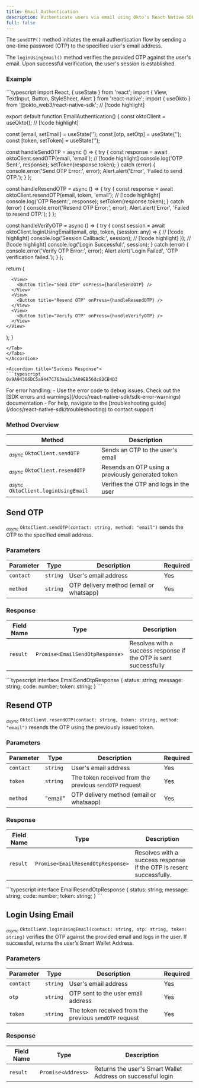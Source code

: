 ```yaml
---
title: Email Authentication
description: Authenticate users via email using Okto's React Native SDK with sendOTP, resendOTP, and loginUsingEmail methods for secure, token-based session management.
full: false
---
```




The `sendOTP()` method initiates the email authentication flow by sending a one-time password (OTP) to the specified user's email address.

The `loginUsingEmail()` method verifies the provided OTP against the user's email. Upon successful verification, the user's session is established.

### Example

<Accordions defaultValue="Usage">
<Accordion title="Usage">
<Tabs items={['TypeScript']}>
<Tab value="TypeScript">
```typescript
import React, { useState } from 'react';
import { View, TextInput, Button, StyleSheet, Alert } from 'react-native';
import { useOkto } from '@okto_web3/react-native-sdk'; // [!code highlight]

export default function EmailAuthentication() {
  const oktoClient = useOkto(); // [!code highlight]

  const [email, setEmail] = useState('');
  const [otp, setOtp] = useState('');
  const [token, setToken] = useState('');

  const handleSendOTP = async () => {
    try {
      const response = await oktoClient.sendOTP(email, 'email'); // [!code highlight]
      console.log('OTP Sent:', response);
      setToken(response.token);
    } catch (error) {
      console.error('Send OTP Error:', error);
      Alert.alert('Error', 'Failed to send OTP.');
    }
  };

  const handleResendOTP = async () => {
    try {
      const response = await oktoClient.resendOTP(email, token, 'email'); // [!code highlight]
      console.log('OTP Resent:', response);
      setToken(response.token);
    } catch (error) {
      console.error('Resend OTP Error:', error);
      Alert.alert('Error', 'Failed to resend OTP.');
    }
  };

  const handleVerifyOTP = async () => {
    try {
      const session = await oktoClient.loginUsingEmail(email, otp, token, (session: any) => { // [!code highlight]
        console.log('Session Callback:', session); // [!code highlight]
      }); // [!code highlight]
      console.log('Login Successful:', session);
    } catch (error) {
      console.error('Verify OTP Error:', error);
      Alert.alert('Login Failed', 'OTP verification failed.');
    }
  };

  return (
    <View>
      <TextInput
        placeholder="Enter email"
        value={email}
        onChangeText={setEmail}
        keyboardType="email-address"
        autoCapitalize="none"
      />
      <TextInput
        placeholder="Enter OTP"
        value={otp}
        onChangeText={setOtp}
        keyboardType="numeric"
      />

      <View>
        <Button title="Send OTP" onPress={handleSendOTP} />
      </View>
      <View>
        <Button title="Resend OTP" onPress={handleResendOTP} />
      </View>
      <View>
        <Button title="Verify OTP" onPress={handleVerifyOTP} />
      </View>
    </View>
  );
}
```
</Tab>
</Tabs>
</Accordion>

<Accordion title="Success Response">
```typescript
0x9A94366DC5a9447C763aa2c3A09EB56dc82CB4D3
```
</Accordion>
</Accordions>

<Callout title="Note" type="info">
For error handling:
- Use the error code to debug issues. Check out the [SDK errors and warnings](/docs/react-native-sdk/sdk-error-warnings) documentation
- For help, navigate to the [troubleshooting guide](/docs/react-native-sdk/troubleshooting) to contact support
</Callout>

### Method Overview

| Method | Description |
|---------|-------------|
| <sub><i>async</i></sub> `OktoClient.sendOTP` | Sends an OTP to the user's email |
| <sub><i>async</i></sub> `OktoClient.resendOTP` | Resends an OTP using a previously generated token |
| <sub><i>async</i></sub> `OktoClient.loginUsingEmail` | Verifies the OTP and logs in the user |

<div className="method-box">

## Send OTP

<sub><i>async</i></sub> `OktoClient.sendOTP(contact: string, method: "email")` sends the OTP to the specified email address.

### Parameters

| Parameter | Type | Description | Required |
|-----------|------|-------------|----------|
| `contact` | `string` | User's email address | Yes |
| `method` | `string` | OTP delivery method (email or whatsapp) | Yes |

### Response

<Callout title="Success Response">

| Field Name | Type | Description |
|------------|------|-------------|
| `result` | `Promise<EmailSendOtpResponse>` | Resolves with a success response if the OTP is sent successfully |

<Accordions>
    <Accordion title="Response Type">
        ```typescript
        interface EmailSendOtpResponse {
            status: string;
            message: string;
            code: number;
            token: string;
        }
        ```
    </Accordion>
</Accordions>

</Callout>

## Resend OTP

<sub><i>async</i></sub> `OktoClient.resendOTP(contact: string, token: string, method: "email")` resends the OTP using the previously issued token. 

### Parameters

| Parameter | Type | Description | Required |
|-----------|------|-------------|----------|
| `contact` | `string` | User's email address | Yes |
| `token` | `string` | The token received from the previous `sendOTP` request | Yes |
| `method` | "email" | OTP delivery method (email or whatsapp) | Yes |

### Response

<Callout title="Success Response">

| Field Name | Type | Description |
|------------|------|-------------|
| `result` | `Promise<EmailResendOtpResponse>` | Resolves with a success response if the OTP is resent successfully. |

<Accordions>
    <Accordion title="Response Type">
        ```typescript
        interface EmailResendOtpResponse {
            status: string;
            message: string;
            code: number;
            token: string;
        }
        ```
    </Accordion>
</Accordions>

</Callout>

## Login Using Email

<sub><i>async</i></sub> `OktoClient.loginUsingEmail(contact: string, otp: string, token: string)` verifies the OTP against the provided email and logs in the user. If successful, returns the user’s Smart Wallet Address.

### Parameters

| Parameter | Type | Description | Required |
|-----------|------|-------------|----------|
| `contact` | `string` | User's email address | Yes |
| `otp` | `string` | OTP sent to the user email address | Yes |
| `token` | `string` | The token received from the previous `sendOTP` request | Yes |

### Response

<Callout title="Success Response">

| Field Name | Type | Description |
|------------|------|-------------|
| `result` | `Promise<Address>` | Returns the user's Smart Wallet Address on successful login |

</Callout>

</div>
